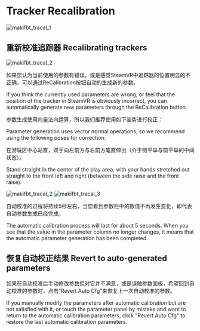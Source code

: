 # Tracker Recalibration

![makifbt_tracal_1](image/guide_makifbt/7.jpg#pic_center)

## 重新校准追踪器 Recalibrating trackers

![makifbt_tracal_2](image/guide_makifbt/SteamVR_calib.jpg#pic_center)

如果您认为当前使用的参数有错误，或是感觉SteamVR中追踪器的位置明显的不正确，可以通过ReCalibration按钮自动的生成新的参数。

If you think the currently used parameters are wrong, or feel that the position of the tracker in SteamVR is obviously incorrect, you can automatically generate new parameters through the ReCalibration button.

参数生成使用向量法向运算，所以我们推荐使用如下姿势进行校正：

Parameter generation uses vector normal operations, so we recommend using the following poses for correction:

在游玩区中心站直，双手向左前方与右前方笔直伸出（介于侧平举与前平举的中间状态）。

Stand straight in the center of the play area, with your hands stretched out straight to the front left and right (between the side raise and the front raise).

![makifbt_tracal_2](image/guide_makifbt/SteamVR_calib-2.jpg#pic_center)
![makifbt_tracal_3](image/guide_makifbt/SteamVR_calib-1.jpg#pic_center)

自动校准的过程将持续5秒左右，当您看到参数栏中的数值不再发生变化，即代表自动参数生成已经完成。

The automatic calibration process will last for about 5 seconds. When you see that the value in the parameter column no longer changes, it means that the automatic parameter generation has been completed.

## 恢复自动校正结果 Revert to auto-generated parameters

如果在自动校准后手动修改参数但对它并不满意，或是误触参数面板，希望回到自动校准的参数时，点击“Revert Auto Cfg”来恢复上一次自动校准的参数。

If you manually modify the parameters after automatic calibration but are not satisfied with it, or touch the parameter panel by mistake and want to return to the automatic calibration parameters, click "Revert Auto Cfg" to restore the last automatic calibration parameters.